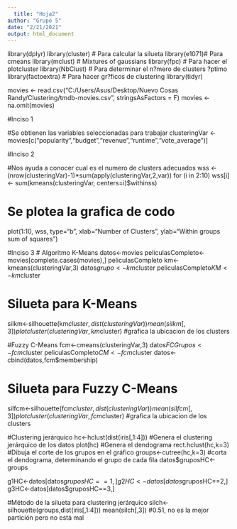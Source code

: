 ---
  title: "Hoja2"
author: "Grupo 5"
date: "2/21/2021"
output: html_document
---
  


library(dplyr)
library(cluster) # Para calcular la silueta
library(e1071)# Para cmeans
library(mclust) # Mixtures of gaussians
library(fpc) # Para hacer el plotcluster
library(NbClust) # Para determinar el n?mero de clusters ?ptimo
library(factoextra) # Para hacer gr?ficos de clustering
library(tidyr)

movies <- read.csv("C:/Users/Asus/Desktop/Nuevo Cosas Randy/Clustering/tmdb-movies.csv", stringsAsFactors = F)
movies <- na.omit(movies)

#Inciso 1

#Se obtienen las variables seleccionadas para trabajar
clusteringVar <- movies[c("popularity","budget","revenue","runtime","vote_average")]

#Inciso 2

#Nos ayuda a conocer cual es el numero de clusters adecuados
wss <- (nrow(clusteringVar)-1)*sum(apply(clusteringVar,2,var))
for (i in 2:10) 
  wss[i] <- sum(kmeans(clusteringVar, centers=i)$withinss)

# Se plotea la grafica de codo
plot(1:10, wss, type="b", xlab="Number of Clusters",  ylab="Within groups sum of squares")


#Inciso 3
# Algoritmo K-Means
datos<-movies
peliculasCompleto<-movies[complete.cases(movies),]
peliculasCompleto
km<-kmeans(clusteringVar,3)
datos$grupo<-km$cluster
peliculasCompleto$KM<-km$cluster

# Silueta para K-Means
silkm<-silhouette(km$cluster,dist(clusteringVar))
mean(silkm[,3]) 
plotcluster(clusteringVar,km$cluster) #grafica la ubicacion de los clusters


#Fuzzy C-Means
fcm<-cmeans(clusteringVar,3)
datos$FCGrupos<-fcm$cluster
peliculasCompleto$CM<-fcm$cluster
datos<-cbind(datos,fcm$membership)

# Silueta para Fuzzy C-Means
silfcm<-silhouette(fcm$cluster,dist(clusteringVar))
mean(silfcm[,3])
plotcluster(clusteringVar,fcm$cluster) #grafica la ubicacion de los clusters

#Clustering jerárquico
hc<-hclust(dist(iris[,1:4])) #Genera el clustering jerárquico de los datos
plot(hc) #Genera el dendograma
rect.hclust(hc,k=3) #Dibuja el corte de los grupos en el gráfico
groups<-cutree(hc,k=3) #corta el dendograma, determinando el grupo de cada fila
datos$gruposHC<-groups


g1HC<-datos[datos$gruposHC==1,]
g2HC<-datos[datos$gruposHC==2,]
g3HC<-datos[datos$gruposHC==3,]

#Método de la silueta para clustering jerárquico
silch<-silhouette(groups,dist(iris[,1:4]))
mean(silch[,3]) #0.51, no es la mejor partición pero no está mal
